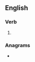 ==English==

===Verb===
{{head|en|present participle}}

# {{present participle of|destine|lang=en|nocat=1}}

===Anagrams===
* {{anagrams|en|a=degiinnst|dining set|indigents}}
